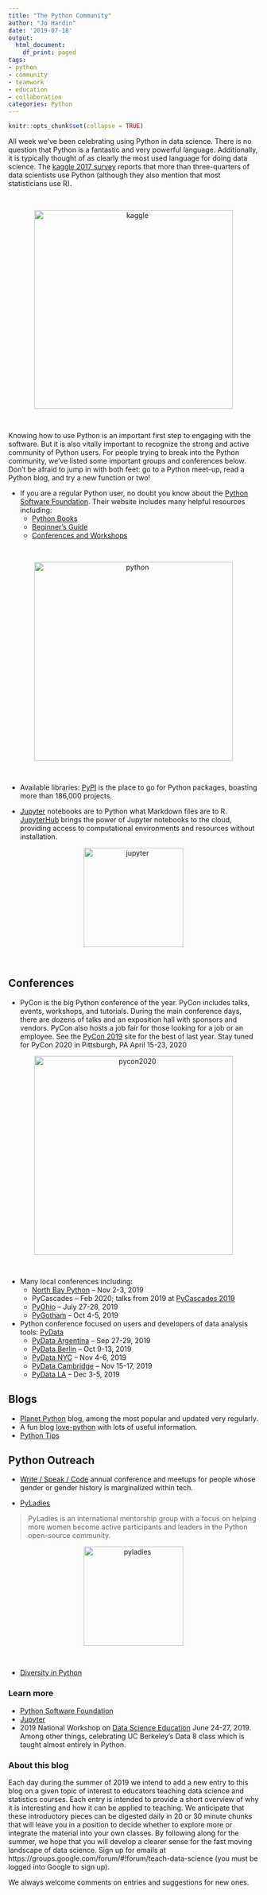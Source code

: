 ```yaml
---
title: "The Python Community"
author: "Jo Hardin"
date: '2019-07-18'
output:
  html_document:
    df_print: paged
tags:
- python
- community
- teamwork
- education
- collaboration
categories: Python
---
```


```r
knitr::opts_chunk$set(collapse = TRUE)
```

All week we've been celebrating using Python in data science.  There is no question that Python is a fantastic and very powerful language.  Additionally, it is typically thought of as clearly the most used language for doing data science.  The [kaggle 2017 survey](https://www.kaggle.com/surveys/2017) reports that more than three-quarters of data scientists use Python (although they also mention that most statisticians use R).

<br>

<center>
<figure>
<img alt = 'kaggle' width='400' src='/post/pycomm/kaggle.png' />
</figure>
</center> <br>

Knowing how to use Python is an important first step to engaging with the software.  But it is also vitally important to recognize the strong and active community of Python users.  For people trying to break into the Python community, we've listed some important groups and conferences below.  Don't be afraid to jump in with both feet: go to a Python meet-up, read a Python blog, and try a new function or two!


* If you are a regular Python user, no doubt you know about the [Python Software Foundation](https://www.python.org/).   Their website includes many helpful resources including:  
    - [Python Books](https://wiki.python.org/moin/PythonBooks)
    - [Beginner's Guide](https://wiki.python.org/moin/BeginnersGuide)
    - [Conferences and Workshops](https://www.python.org/community/workshops/)

<br>

<center>
<figure>
<img alt = 'python' width='400' src='/post/pycomm/python.png' />
</figure>
</center> <br>

* Available libraries:  [PyPI](https://pypi.org/) is the place to go for Python packages, boasting more than 186,000 projects.

* [Jupyter](https://jupyter.org/) notebooks are to Python what Markdown files are to R.  [JupyterHub](https://jupyter.org/hub) brings the power of Jupyter notebooks to the cloud, providing access to computational environments and resources without installation.  

<center>
<figure>
<img alt = 'jupyter' width='200' src='/post/pycomm/projjup.png' />
</figure>
</center> <br>


## Conferences

*  PyCon is the big Python conference of the year.  PyCon includes talks, events, workshops, and tutorials.  During the main conference days, there are dozens of talks and an exposition hall with sponsors and vendors.  PyCon also hosts a job fair for those looking for a job or an employee.  See the [PyCon 2019](https://us.pycon.org/2019/) site for the best of last year.  Stay tuned for PyCon 2020 in Pittsburgh, PA April 15-23, 2020


<center>
<figure>
<img alt = 'pycon2020' width='400' src='/post/pycomm/pycon20.png' />
</figure>
</center> <br>


* Many local conferences including:
    - [North Bay Python](https://northbaypython.org/) -- Nov 2-3, 2019
    - PyCascades -- Feb 2020; talks from 2019 at [PyCascades 2019](https://2019.pycascades.com/talks/)
    - [PyOhio](https://www.pyohio.org/2019/) -- July 27-28, 2019
    - [PyGotham](https://2019.pygotham.org/) -- Oct 4-5, 2019

* Python conference focused on users and developers of data analysis tools:  [PyData](https://pydata.org/)
    - [PyData Argentina](https://pydata.org/cordoba2019/) -- Sep 27-29, 2019 
    - [PyData Berlin](https://de.pycon.org/) -- Oct 9-13, 2019
    - [PyData NYC](https://pydata.org/events/pydata-nyc/) -- Nov 4-6, 2019
    - [PyData Cambridge](https://pydata.org/events/pydata-cambridge/) -- Nov 15-17, 2019
    - [PyData LA](https://pydata.org/events/pydata-los-angeles-2019/) -- Dec 3-5, 2019


## Blogs

* [Planet Python](https://planetpython.org/) blog, among the most popular and updated very regularly.
* A fun blog [love-python](http://love-python.blogspot.com/) with lots of useful information.
* [Python Tips](https://pythontips.com/) 

## Python Outreach

* [Write / Speak / Code](https://www.writespeakcode.com/)  annual conference and meetups for people whose gender or gender history is marginalized within tech.

* [PyLadies](https://twitter.com/pyladies)

> PyLadies is an international mentorship group with a focus on helping more women become active participants and leaders in the Python open-source community.

<center>
<figure>
<img alt = 'pyladies' width='200' src='/post/pycomm/pyladies.png' />
</figure>
</center> <br>

* [Diversity in Python](https://wiki.python.org/moin/DiversityInPython)



### Learn more

- [Python Software Foundation](https://www.python.org/)
- [Jupyter](https://jupyter.org/) 
- 2019 National Workshop on [Data Science Education](https://data.berkeley.edu/academics/resources/data-science-education-workshops/2019-national-workshop-data-science-education) June 24-27, 2019.  Among other things, celebrating UC Berkeley's Data 8 class which is taught almost entirely in Python.


### About this blog 

Each day during the summer of 2019 we intend to add a new entry to this blog on a given topic of interest to educators teaching data science and statistics courses. Each entry is intended to provide a short overview of why it is interesting and how it can be applied to teaching. We anticipate that these introductory pieces can be digested daily in 20 or 30 minute chunks that will leave you in a position to decide whether to explore more or integrate the material into your own classes. By following along for the summer, we hope that you will develop a clearer sense for the fast moving landscape of data science. Sign up for emails at https://groups.google.com/forum/#!forum/teach-data-science (you must be logged into Google to sign up).

We always welcome comments on entries and suggestions for new ones.

